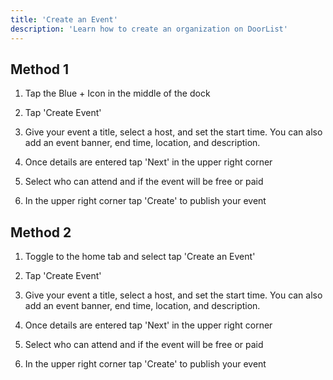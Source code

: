 ```yaml
---
title: 'Create an Event'
description: 'Learn how to create an organization on DoorList'
---
```



## Method 1

1. Tap the Blue + Icon in the middle of the dock

2. Tap 'Create Event'

3. Give your event a title, select a host, and set the start time. You can also add an event banner, end time, location, and description. 

4. Once details are entered tap 'Next' in the upper right corner

5. Select who can attend and if the event will be free or paid

6. In the upper right corner tap 'Create' to publish your event

## Method 2

1. Toggle to the home tab and select tap 'Create an Event'


2. Tap 'Create Event'

3. Give your event a title, select a host, and set the start time. You can also add an event banner, end time, location, and description. 

4. Once details are entered tap 'Next' in the upper right corner

5. Select who can attend and if the event will be free or paid

6. In the upper right corner tap 'Create' to publish your event




